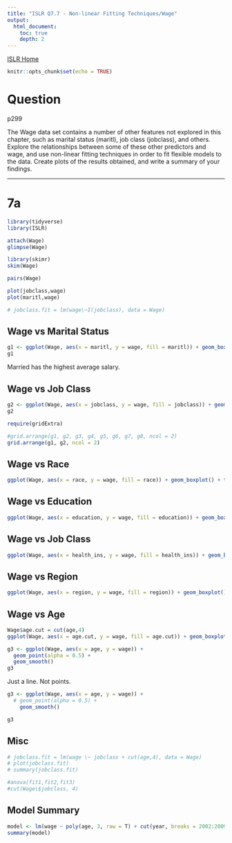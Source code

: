 ```yaml
---
title: "ISLR Q7.7 - Non-linear Fitting Techniques/Wage"
output:
  html_document:
    toc: true
    depth: 2    
---
```

[ISLR Home](../index.html)

```r
knitr::opts_chunk$set(echo = TRUE)
```

# Question

p299

The Wage data set contains a number of other features not explored in this chapter, such as marital status (maritl), job class (jobclass), and others. Explore the relationships between some of these other predictors and wage, and use non-linear fitting techniques in order to fit flexible models to the data. Create plots of the results obtained, and write a summary of your findings.

***

# 7a

```r
library(tidyverse) 
library(ISLR)
```

```r
attach(Wage)
glimpse(Wage)
```

```r
library(skimr)
skim(Wage)
```

```r
pairs(Wage)
```

```r
plot(jobclass,wage) 
plot(maritl,wage)
```

```r
# jobclass.fit = lm(wage\~I(jobclass), data = Wage)
```

## Wage vs Marital Status

```r
g1 <- ggplot(Wage, aes(x = maritl, y = wage, fill = maritl)) + geom_boxplot() + theme(legend.position = "none")
g1
```

Married has the highest average salary.

## Wage vs Job Class

```r
g2 <- ggplot(Wage, aes(x = jobclass, y = wage, fill = jobclass)) + geom_boxplot() + theme(legend.position = "none")
g2
```

```r
require(gridExtra)

#grid.arrange(g1, g2, g3, g4, g5, g6, g7, g8, ncol = 2)
grid.arrange(g1, g2, ncol = 2)

```

## Wage vs Race

```r
ggplot(Wage, aes(x = race, y = wage, fill = race)) + geom_boxplot() + theme(legend.position = "none")
```

## Wage vs Education

```r
ggplot(Wage, aes(x = education, y = wage, fill = education)) + geom_boxplot() + theme(legend.position = "none")
```

## Wage vs Job Class

```r
ggplot(Wage, aes(x = health_ins, y = wage, fill = health_ins)) + geom_boxplot() + theme(legend.position = "none")
```

## Wage vs Region

```r
ggplot(Wage, aes(x = region, y = wage, fill = region)) + geom_boxplot() + theme(legend.position = "none")
```

## Wage vs Age

```r
Wage$age.cut = cut(age,4)
ggplot(Wage, aes(x = age.cut, y = wage, fill = age.cut)) + geom_boxplot() + theme(legend.position = "none")
```

```r
g3 <- ggplot(Wage, aes(x = age, y = wage)) +
  geom_point(alpha = 0.5) +
  geom_smooth()
g3
```

Just a line. Not points.

```r
g3 <- ggplot(Wage, aes(x = age, y = wage)) +
  # geom_point(alpha = 0.5) +
    geom_smooth()

g3
```

## Misc

```r
# jobclass.fit = lm(wage \~ jobclass + cut(age,4), data = Wage)
# plot(jobclass.fit) 
# summary(jobclass.fit) 

#anova(fit1,fit2,fit3)
#cut(Wage\$jobclass, 4)

```

## Model Summary

```r
model <- lm(wage ~ poly(age, 3, raw = T) + cut(year, breaks = 2002:2009) + maritl + race + education + jobclass + health + health_ins, data = Wage)
summary(model)
```
